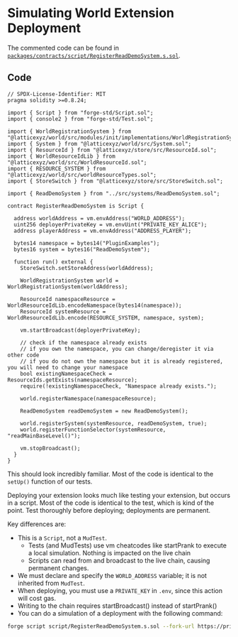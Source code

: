 # Simulating World Extension Deployment

The commented code can be found in
[`packages/contracts/script/RegisterReadDemoSystem.s.sol`](https://github.com/primodiumxyz/developer/tree/main/examples/ReadDemo/packages/contracts/script/RegisterReadDemoSystem.s.sol).

## Code

```solidity copy filename="examples/ReadDemo/packages/contracts/script/RegisterReadDemoSystem.s.sol" showLineNumbers
// SPDX-License-Identifier: MIT
pragma solidity >=0.8.24;

import { Script } from "forge-std/Script.sol";
import { console2 } from "forge-std/Test.sol";

import { WorldRegistrationSystem } from "@latticexyz/world/src/modules/init/implementations/WorldRegistrationSystem.sol";
import { System } from "@latticexyz/world/src/System.sol";
import { ResourceId } from "@latticexyz/store/src/ResourceId.sol";
import { WorldResourceIdLib } from "@latticexyz/world/src/WorldResourceId.sol";
import { RESOURCE_SYSTEM } from "@latticexyz/world/src/worldResourceTypes.sol";
import { StoreSwitch } from "@latticexyz/store/src/StoreSwitch.sol";

import { ReadDemoSystem } from "../src/systems/ReadDemoSystem.sol";

contract RegisterReadDemoSystem is Script {

  address worldAddress = vm.envAddress("WORLD_ADDRESS");
  uint256 deployerPrivateKey = vm.envUint("PRIVATE_KEY_ALICE");
  address playerAddress = vm.envAddress("ADDRESS_PLAYER");

  bytes14 namespace = bytes14("PluginExamples");
  bytes16 system = bytes16("ReadDemoSystem");

  function run() external {
    StoreSwitch.setStoreAddress(worldAddress);

    WorldRegistrationSystem world = WorldRegistrationSystem(worldAddress);

    ResourceId namespaceResource = WorldResourceIdLib.encodeNamespace(bytes14(namespace));
    ResourceId systemResource = WorldResourceIdLib.encode(RESOURCE_SYSTEM, namespace, system);

    vm.startBroadcast(deployerPrivateKey);

    // check if the namespace already exists
    // if you own the namespace, you can change/deregister it via other code
    // if you do not own the namespace but it is already registered, you will need to change your namespace
    bool existingNamespaceCheck = ResourceIds.getExists(namespaceResource);
    require(!existingNamespaceCheck, "Namespace already exists.");

    world.registerNamespace(namespaceResource);

    ReadDemoSystem readDemoSystem = new ReadDemoSystem();

    world.registerSystem(systemResource, readDemoSystem, true);
    world.registerFunctionSelector(systemResource, "readMainBaseLevel()");

    vm.stopBroadcast();
  }
}
```

This should look incredibly familiar. Most of the code is identical to the
`setUp()` function of our tests.

Deploying your extension looks much like testing your extension, but occurs in a
script. Most of the code is identical to the test, which is kind of the point.
Test thoroughly before deploying; deployments are permanent.

Key differences are:

- This is a `Script`, not a `MudTest`.
  - Tests (and MudTests) use vm cheatcodes like startPrank to execute a local
    simulation. Nothing is impacted on the live chain
  - Scripts can read from and broadcast to the live chain, causing permanent
    changes.
- We must declare and specify the `WORLD_ADDRESS` variable; it is not inherited
  from `MudTest`.
- When deploying, you must use a `PRIVATE_KEY` in `.env`, since this action will
  cost gas.
- Writing to the chain requires startBroadcast() instead of startPrank()
- You can do a simulation of a deployment with the following command:

```bash copy
forge script script/RegisterReadDemoSystem.s.sol --fork-url https://primodium-sepolia.rpc.caldera.xyz/http
```
